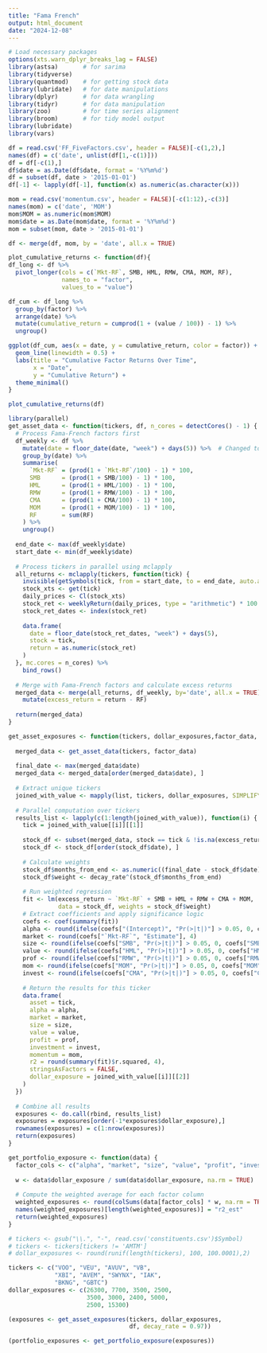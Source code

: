 ```yaml
---
title: "Fama French"
output: html_document
date: "2024-12-08"
---
```


```r
# Load necessary packages
options(xts.warn_dplyr_breaks_lag = FALSE)
library(astsa)       # for sarima
library(tidyverse)
library(quantmod)    # for getting stock data
library(lubridate)   # for date manipulations
library(dplyr)       # for data wrangling
library(tidyr)       # for data manipulation
library(zoo)         # for time series alignment
library(broom)       # for tidy model output
library(lubridate)
library(vars)
```

```r
df = read.csv('FF_FiveFactors.csv', header = FALSE)[-c(1,2),]
names(df) = c('date', unlist(df[1,-c(1)]))
df = df[-c(1),]
df$date = as.Date(df$date, format = '%Y%m%d')
df = subset(df, date > '2015-01-01')
df[-1] <- lapply(df[-1], function(x) as.numeric(as.character(x)))

mom = read.csv('momentum.csv', header = FALSE)[-c(1:12),-c(3)]
names(mom) = c('date', 'MOM')
mom$MOM = as.numeric(mom$MOM)
mom$date = as.Date(mom$date, format = '%Y%m%d')
mom = subset(mom, date > '2015-01-01')

df <- merge(df, mom, by = 'date', all.x = TRUE)
```


```r
plot_cumulative_returns <- function(df){
df_long <- df %>%
  pivot_longer(cols = c(`Mkt-RF`, SMB, HML, RMW, CMA, MOM, RF), 
               names_to = "factor",
               values_to = "value")

df_cum <- df_long %>%
  group_by(factor) %>%
  arrange(date) %>%
  mutate(cumulative_return = cumprod(1 + (value / 100)) - 1) %>%
  ungroup()

ggplot(df_cum, aes(x = date, y = cumulative_return, color = factor)) +
  geom_line(linewidth = 0.5) +
  labs(title = "Cumulative Factor Returns Over Time",
       x = "Date",
       y = "Cumulative Return") +
  theme_minimal()
}

plot_cumulative_returns(df)
```

```r
library(parallel)
get_asset_data <- function(tickers, df, n_cores = detectCores() - 1) {
  # Process Fama-French factors first
  df_weekly <- df %>%
    mutate(date = floor_date(date, "week") + days(5)) %>%  # Changed to days()
    group_by(date) %>%
    summarise(
      `Mkt-RF` = (prod(1 + `Mkt-RF`/100) - 1) * 100,
      SMB      = (prod(1 + SMB/100) - 1) * 100,
      HML      = (prod(1 + HML/100) - 1) * 100,
      RMW      = (prod(1 + RMW/100) - 1) * 100,
      CMA      = (prod(1 + CMA/100) - 1) * 100,
      MOM      = (prod(1 + MOM/100) - 1) * 100,
      RF       = sum(RF)
    ) %>%
    ungroup()
  
  end_date <- max(df_weekly$date)
  start_date <- min(df_weekly$date)
  
  # Process tickers in parallel using mclapply
  all_returns <- mclapply(tickers, function(tick) {
    invisible(getSymbols(tick, from = start_date, to = end_date, auto.assign = TRUE))
    stock_xts <- get(tick)
    daily_prices <- Cl(stock_xts)
    stock_ret <- weeklyReturn(daily_prices, type = "arithmetic") * 100
    stock_ret_dates <- index(stock_ret)
    
    data.frame(
      date = floor_date(stock_ret_dates, "week") + days(5),
      stock = tick,
      return = as.numeric(stock_ret)
    )
  }, mc.cores = n_cores) %>% 
    bind_rows()
  
  # Merge with Fama-French factors and calculate excess returns
  merged_data <- merge(all_returns, df_weekly, by='date', all.x = TRUE) %>%
    mutate(excess_return = return - RF)
  
  return(merged_data)
}
```


```r
get_asset_exposures <- function(tickers, dollar_exposures,factor_data, decay_rate) {
  
  merged_data <- get_asset_data(tickers, factor_data)
  
  final_date <- max(merged_data$date)
  merged_data <- merged_data[order(merged_data$date), ]
  
  # Extract unique tickers
  joined_with_value <- mapply(list, tickers, dollar_exposures, SIMPLIFY=F)
  
  # Parallel computation over tickers
  results_list <- lapply(c(1:length(joined_with_value)), function(i) {
    tick = joined_with_value[[i]][[1]]
    
    stock_df <- subset(merged_data, stock == tick & !is.na(excess_return))
    stock_df <- stock_df[order(stock_df$date), ]
    
    # Calculate weights
    stock_df$months_from_end <- as.numeric((final_date - stock_df$date) / 30)
    stock_df$weight <- decay_rate^(stock_df$months_from_end)
    
    # Run weighted regression
    fit <- lm(excess_return ~ `Mkt-RF` + SMB + HML + RMW + CMA + MOM,
              data = stock_df, weights = stock_df$weight)
    # Extract coefficients and apply significance logic
    coefs <- coef(summary(fit))
    alpha <- round(ifelse(coefs["(Intercept)", "Pr(>|t|)"] > 0.05, 0, coefs["(Intercept)", "Estimate"]), 4)
    market <- round(coefs["`Mkt-RF`", "Estimate"], 4)
    size <- round(ifelse(coefs["SMB", "Pr(>|t|)"] > 0.05, 0, coefs["SMB", "Estimate"]), 4)
    value <- round(ifelse(coefs["HML", "Pr(>|t|)"] > 0.05, 0, coefs["HML", "Estimate"]), 4)
    prof <- round(ifelse(coefs["RMW", "Pr(>|t|)"] > 0.05, 0, coefs["RMW", "Estimate"]), 4)
    mom <- round(ifelse(coefs["MOM", "Pr(>|t|)"] > 0.05, 0, coefs["MOM", "Estimate"]), 4)
    invest <- round(ifelse(coefs["CMA", "Pr(>|t|)"] > 0.05, 0, coefs["CMA", "Estimate"]), 4)
    
    # Return the results for this ticker
    data.frame(
      asset = tick,
      alpha = alpha,
      market = market,
      size = size,
      value = value,
      profit = prof,
      investment = invest,
      momentum = mom,
      r2 = round(summary(fit)$r.squared, 4),
      stringsAsFactors = FALSE,
      dollar_exposure = joined_with_value[[i]][[2]]
    )
  })
  
  # Combine all results
  exposures <- do.call(rbind, results_list)
  exposures = exposures[order(-1*exposures$dollar_exposure),]
  rownames(exposures) = c(1:nrow(exposures))
  return(exposures)
}

get_portfolio_exposure <- function(data) {
  factor_cols <- c("alpha", "market", "size", "value", "profit", "investment", "momentum", "r2")
  
  w <- data$dollar_exposure / sum(data$dollar_exposure, na.rm = TRUE)
  
  # Compute the weighted average for each factor column
  weighted_exposures <- round(colSums(data[factor_cols] * w, na.rm = TRUE), 4)
  names(weighted_exposures)[length(weighted_exposures)] = "r2_est"
  return(weighted_exposures)
}
```

```r
# tickers <- gsub("\\.", "-", read.csv('constituents.csv')$Symbol)
# tickers <- tickers[tickers != 'AMTM']
# dollar_exposures <- round(runif(length(tickers), 100, 100.0001),2)

tickers <- c("VOO", "VEU", "AVUV", "VB",
             "XBI", "AVEM", "SWYNX", "IAK",
             "BKNG", "GBTC")
dollar_exposures <- c(26300, 7700, 3500, 2500,
                      3500, 3000, 2400, 5000,
                      2500, 15300)

(exposures <- get_asset_exposures(tickers, dollar_exposures,
                                  df, decay_rate = 0.97))
```

```r
(portfolio_exposures <- get_portfolio_exposure(exposures))
```


